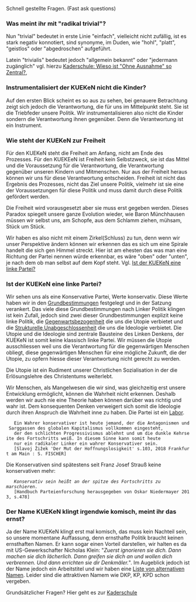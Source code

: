 Schnell gestellte Fragen. (Fast ask questions)

=== Was meint ihr mit "radikal trivial"? ===

Nun "trivial" bedeutet in erste Linie "einfach", vielleicht nicht zufällig, ist es stark negativ konnotiert, sind synonyme, im Duden, wie "hohl", "platt", "geistlos" oder "abgedroschen" aufgeführt.

Latein "trivialis" bedeutet jedoch "allgemein bekannt" oder "jedermann zugänglich" vgl. hierzu [[Kaderschule#Wieso ist "Ohne Ausnahme" so Zentral?|Kaderschule: Wieso ist "Ohne Ausnahme" so Zentral?]],

=== Instrumentalisiert der KUEKeN nicht die Kinder? ===

Auf den ersten Blick scheint es so aus zu sehen, bei genauere Betrachtung zeigt sich jedoch die Verantwortung, die für uns im Mittelpunkt steht. Sie ist die Triebfeder unsere Politik. Wir instrumentalisieren also nicht die Kinder sondern die Verantwortung ihnen gegenüber. Denn die Verantwortung ist ein Instrument.

=== Wie steht der KUEKeN zur Freiheit ===

Für den KUEKeN steht die Freiheit am Anfang, nicht am Ende des Prozesses. Für den KUEKEeN ist Freiheit kein Selbstzweck, sie ist das Mittel und die Voraussetzung für die Verantwortung, die Verantwortung gegenüber unseren Kindern und Mitmenschen. Nur aus der Freiheit heraus können wir uns für diese Verantwortung entscheiden. Freiheit ist nicht das Ergebnis des Prozesses, nicht das Ziel unsere Politik, vielmehr ist sie eine der Voraussetzungen für diese Politik und muss damit durch diese Politik gefördert werden. 

Die Freiheit wird vorausgesetzt aber sie muss erst gegeben werden. Dieses Paradox spiegelt unsere ganze Evolution wieder, wie Baron Münchhausen müssen wir selbst uns, am Schopfe, aus dem Schlamm ziehen, mühsam, Stück um Stück. 

Wir haben es also nicht mit einem Zirkel(Schluss) zu tun, denn wenn wir unser Perspektive ändern können wir erkennen das es sich um eine Spirale handelt die sich gen Himmel streckt. Hier ist am ehesten das was man eine Richtung der Partei nennen würde erkennbar, es wäre "oben" oder "unten", je nach dem ob man selbst auf dem Kopf steht. Vgl. [[Faq#Ist der KUEKeN eine linke Partei?|Ist der KUEKeN eine linke Partei?]]

=== Ist der KUEKeN eine linke Partei? ===

Wir sehen  uns als eine Konservative Partei, Werte konservativ. Diese Werte haben wir in den [[Grundbestimmungen]] festgelegt und in der Satzung verankert. Das viele diese Grundbestimmungen nach Linker Politik klingen ist kein Zufall,  jedoch sind zwei dieser Grundbestimmungen explizit keine linke Politik, die [[Grundbestimmungen#Gegenwartsbezogenheit|Gegenwartsbezogenheit]] die uns die Utopie verbietet und die [[Grundbestimmungen#Strukturelle_Unabgeschlossenheit|Strukturelle Unabgeschlossenheit]] die uns die Ideologie verbietet. Die Utopie und die Ideologie sind zentrale Bausteine des Linken Denkens, der KUEKeN ist somit keine klassisch linke Partei. Wir müssen die Utopie ausschliessen weil uns die Verantwortung für die gegenwärtigen Menschen obliegt, diese gegenwärtigen Menschen für eine mögliche Zukunft, die der Utopie, zu opfern hiesse dieser Verantwortung nicht gerecht zu werden. 

Die Utopie ist ein Rudiment unserer Christlichen Sozialisation in der die Erlösungslehre des Christentums weiterlebt.

Wir Menschen, als Mangelwesen die wir sind, was gleichzeitig erst unsere Entwicklung ermöglicht, können die Wahrheit nicht erkennen. Deshalb werden wir auch nie eine Theorie haben können darüber was richtig und wahr ist. Dem konsequenten Denken verweigert sich somit die Ideologie durch ihren Anspruch die Wahrheit inne zu haben. Die Partei ist ein [[Partei als Labor|Labor]]. 

    Ein Wahrer konservativer ist heute jemand, der die Antagonismen und Sarggassen des globalen Kapitalismus vollkommen eingesteht, 
    der den schlichten Progressivismus ablehnt und um die dunkle Kehrseite des Fortschritts weiß. In diesem Sinne kann somit heute 
    nur ein radikaler Linker ein wahrer Konservativer sein.
    [Slavoj Žižek 'Der Mut der Hoffnungslosigkeit' s.103, 2018 Frankfurt am Main : S. FISCHER]


Die Konservativen sind spätestens seit Franz Josef Strauß keine konservativen mehr:
    
    ''Konservativ sein heißt an der spitze des Fortschritts zu marschieren.''
    [Handbuch Parteienforschung herausgegeben von Oskar Niedermayer 2013, s.478]

=== Der Name KUEKeN klingt irgendwie komisch, meint ihr das ernst? ===

Ja der Name KUEKeN klingt erst mal komisch, das muss kein Nachteil sein, so unsere momentane Auffassung, denn ernsthafte Politik braucht keinen ernsthaften Namen. Er kann sogar einen Vorteil darstellen, wir halten es da mit US-Gewerkschafter Nicholas Klein: "''Zuerst ignorieren sie dich. Dann machen sie dich lächerlich. Dann greifen sie dich an und wollen dich verbrennen. Und dann errichten sie dir Denkmäler.''". Im Augeblick jedoch ist der Name jedoch ein Arbeitstitel und wir haben eine [[Partei_namen| Liste von alternativen Namen]]. Leider sind die attraktiven Namem wie DKP, KP, KPD schon vergeben.


Grundsätzlicher Fragen? Hier geht es zur [[Kaderschule]]